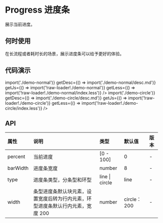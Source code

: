 
# Progress 进度条

展示当前进度。

## 何时使用

在长流程或者耗时长的场景，展示进度条可以给予更好的体验。

## 代码演示

<CodeWrapper>
    <CodeBox
        title="基本进度条"
        getComponent={() => import('./demo-normal')}
        getDesc={() => import('./demo-normal/desc.md')}
        getJs={() => import('!raw-loader!./demo-normal')}
        getLess={() => import('!raw-loader!./demo-normal/index.less')}
    />
    <CodeBox
        title="环型进度条"
        getComponent={() => import('./demo-circle')}
        getDesc={() => import('./demo-circle/desc.md')}
        getJs={() => import('!raw-loader!./demo-circle')}
        getLess={() => import('!raw-loader!./demo-circle/index.less')}
    />
</CodeWrapper>

## API

<div className="api">

| 属性     | 说明                                                                           | 类型           | 默认值       | 版本 |
| :------- | :----------------------------------------------------------------------------- | :------------- | :----------- | :--- |
| percent  | 当前进度                                                                       | [0 - 100]      | 0            | -    |
| barWidth | 进度条宽度                                                                     | number         | 8            | -    |
| type     | 进度条类型，分条型和环型                                                       | line \| circle | line         | -    |
| width    | 条型进度条默认块元素，设置宽度后转为行内元素，环型进度条默认行内元素，宽度 200 | number         | circle： 200 | -    |

</div>
